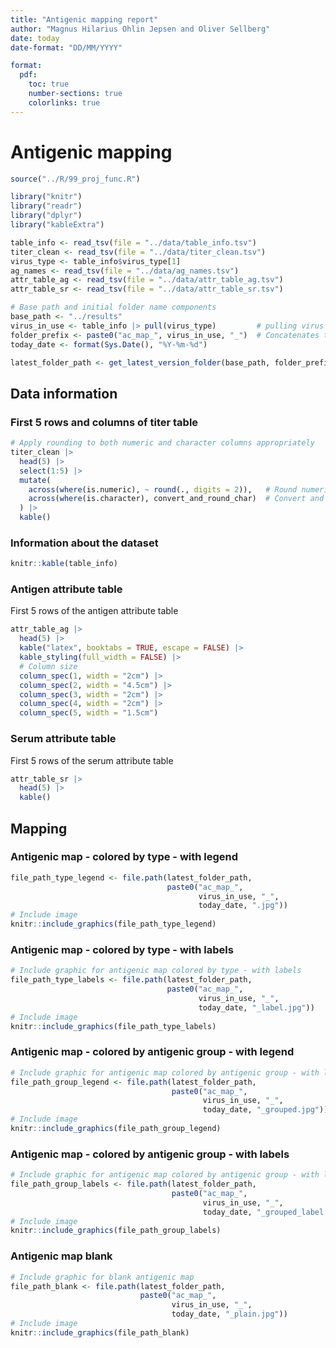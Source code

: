 ```yaml
---
title: "Antigenic mapping report"
author: "Magnus Hilarius Ohlin Jepsen and Oliver Sellberg"
date: today
date-format: "DD/MM/YYYY"

format:
  pdf:
    toc: true
    number-sections: true
    colorlinks: true
---
```


# Antigenic mapping
```r
source("../R/99_proj_func.R")

library("knitr")
library("readr")
library("dplyr")
library("kableExtra")

table_info <- read_tsv(file = "../data/table_info.tsv")
titer_clean <- read_tsv(file = "../data/titer_clean.tsv")
virus_type <- table_info$virus_type[1]
ag_names <- read_tsv(file = "../data/ag_names.tsv")
attr_table_ag <- read_tsv(file = "../data/attr_table_ag.tsv")
attr_table_sr <- read_tsv(file = "../data/attr_table_sr.tsv")

# Base path and initial folder name components
base_path <- "../results"
virus_in_use <- table_info |> pull(virus_type)         # pulling virus type from table_info
folder_prefix <- paste0("ac_map_", virus_in_use, "_")  # Concatenates the base folder name with the virus type
today_date <- format(Sys.Date(), "%Y-%m-%d")

latest_folder_path <- get_latest_version_folder(base_path, folder_prefix, today_date)

```

## Data information

### **First 5 rows and columns of titer table**
```r
# Apply rounding to both numeric and character columns appropriately
titer_clean |>
  head(5) |>
  select(1:5) |>
  mutate(
    across(where(is.numeric), ~ round(., digits = 2)),   # Round numeric columns
    across(where(is.character), convert_and_round_char)  # Convert and round character columns conditionally
  ) |>
  kable()

```

### **Information about the dataset**
```r
knitr::kable(table_info)
```

### **Antigen attribute table**
First 5 rows of the antigen attribute table
```r
attr_table_ag |>
  head(5) |>
  kable("latex", booktabs = TRUE, escape = FALSE) |>
  kable_styling(full_width = FALSE) |>
  # Column size
  column_spec(1, width = "2cm") |>
  column_spec(2, width = "4.5cm") |>
  column_spec(3, width = "2cm") |>
  column_spec(4, width = "2cm") |>
  column_spec(5, width = "1.5cm")
```   

### **Serum attribute table**
First 5 rows of the serum attribute table
```r
attr_table_sr |> 
  head(5) |> 
  kable()
```

\vspace{10pt}

## Mapping

### Antigenic map - colored by type - with legend
```r
file_path_type_legend <- file.path(latest_folder_path, 
                                   paste0("ac_map_", 
                                          virus_in_use, "_", 
                                          today_date, ".jpg"))
# Include image
knitr::include_graphics(file_path_type_legend)
```

### Antigenic map - colored by type - with labels
```r
# Include graphic for antigenic map colored by type - with labels
file_path_type_labels <- file.path(latest_folder_path, 
                                   paste0("ac_map_", 
                                          virus_in_use, "_", 
                                          today_date, "_label.jpg"))
# Include image
knitr::include_graphics(file_path_type_labels)
```

### Antigenic map - colored by antigenic group - with legend

```r
# Include graphic for antigenic map colored by antigenic group - with legend
file_path_group_legend <- file.path(latest_folder_path, 
                                    paste0("ac_map_", 
                                           virus_in_use, "_", 
                                           today_date, "_grouped.jpg"))
# Include image
knitr::include_graphics(file_path_group_legend)
```

### Antigenic map - colored by antigenic group - with labels
```r
# Include graphic for antigenic map colored by antigenic group - with labels
file_path_group_labels <- file.path(latest_folder_path, 
                                    paste0("ac_map_", 
                                           virus_in_use, "_",
                                           today_date, "_grouped_label.jpg"))
# Include image
knitr::include_graphics(file_path_group_labels)
```

### Antigenic map blank
```r
# Include graphic for blank antigenic map
file_path_blank <- file.path(latest_folder_path, 
                             paste0("ac_map_", 
                                    virus_in_use, "_", 
                                    today_date, "_plain.jpg"))
# Include image
knitr::include_graphics(file_path_blank)
```
